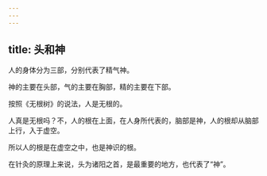 ```yaml
---
---
---
```

title: 头和神
---




人的身体分为三部，分别代表了精气神。

神的主要在头部，气的主要在胸部，精的主要在下部。

按照《无根树》的说法，人是无根的。

人真是无根吗？不，人的根在上面，在人身所代表的，脑部是神，人的根却从脑部上行，入于虚空。

所以人的根是在虚空之中，也是神识的根。

在针灸的原理上来说，头为诸阳之首，是最重要的地方，也代表了“神”。